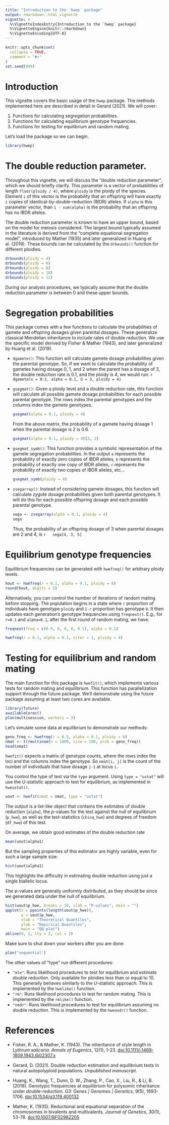 ```yaml
---
title: "Introduction to the `hwep` package"
output: rmarkdown::html_vignette
vignette: >
  %\VignetteIndexEntry{Introduction to the `hwep` package}
  %\VignetteEngine{knitr::rmarkdown}
  %\VignetteEncoding{UTF-8}
---
```


```r
knitr::opts_chunk$set(
  collapse = TRUE,
  comment = "#>"
)
set.seed(999)
```

# Introduction

This vignette covers the basic usage of the `hwep` package. The methods implemented here are described in detail in Gerard (2021). We will cover:

1. Functions for calculating segregation probabilities.
2. Functions for calculating equilibrium genotype frequencies.
3. Functions for testing for equilibrium and random mating.

Let's load the package so we can begin.

```r
library(hwep)
```

# The double reduction parameter. 

Throughout this vignette, we will discuss the "double reduction parameter", which we should briefly clarify. This parameter is a vector of probabilities of length `floor(ploidy / 4)`, where `ploidy` is the ploidy of the species. Element `i` of this vector is the probability that an offspring will have exactly `i` copies of identical-by-double-reduction (IBDR) alleles. If `alpha` is this parameter vector, than `1 - sum(alpha)` is the probability that an offspring has no IBDR alleles. 

The double reduction parameter is known to have an upper bound, based on the model for meiosis considered. The largest bound typically assumed in the literature is derived from the "complete equational segregation model", introduced by Mather (1935) and later generalized in Huang et al. (2019). These bounds can be calculated by the `drbounds()` function for different ploidies.

```r
drbounds(ploidy = 4)
drbounds(ploidy = 6)
drbounds(ploidy = 8)
drbounds(ploidy = 10)
drbounds(ploidy = 12)
```

During our analysis procedures, we typically assume that the double reduction parameter is between 0 and these upper bounds.

# Segregation probabilities

This package comes with a few functions to calculate the probabilities of gamete and offspring dosages given parental dosages. These generalize classical Mendelian inheritance to include rates of double reduction. We use the specific model derived by Fisher & Mather (1943), and later generalized by Huang et al. (2019).

- `dgamete()`: This function will calculate gamete dosage probabilities given the parental genotype. So, if we want to calculate the probability of gametes having dosage 0, 1, and 2 when the parent has a dosage of 3, the double reduction rate is 0.1, and the ploidy is 4, we would run:
    ```r
    dgamete(x = 0:2, alpha = 0.1, G = 3, ploidy = 4)
    ```

- `gsegmat()`: Given a ploidy level and a double reduction rate, this function will calculate all possible gamete dosage probabilities for each possible parental genotype. The rows index the parental genotypes and the columns index the gamete genotypes.

    ```r
    gsegmat(alpha = 0.1, ploidy = 4)
    ```

    From the above matrix, the probability of a gamete having dosage 1 when the parental dosage is 2 is 0.6.
    
    ```r
    gsegmat(alpha = 0.1, ploidy = 4)[3, 2]
    ```

- `gsegmat_symb()`: This function provides a symbolic representation of the gamete segregation probabilities. In the output `a` represents the probability of exactly zero copies of IBDR alleles, `b` represents the probability of exactly one copy of IBDR alleles, `c` represents the probability of exactly two copies of IBDR alleles, etc...

    ```r
    gsegmat_symb(ploidy = 4)
    ```

- `zsegarray()`: Instead of considering gamete dosages, this function will calculate *zygote* dosage probabilities given both parental genotypes. It will do this for each possible offspring dosage and each possible parental genotype.

    ```r
    sega <- zsegarray(alpha = 0.1, ploidy = 4)
    sega
    ```
Thus, the probability of an offspring dosage of 3 when parental dosages are 2 and 4, is
    ```r
    sega[4, 3, 5]
    ```

# Equilibrium genotype frequencies

Equilibrium frequencies can be generated with `hwefreq()` for arbitrary ploidy levels. 

```r
hout <- hwefreq(r = 0.1, alpha = 0.1, ploidy = 6)
round(hout, digits = 5)
```

Alternatively, you can control the number of iterations of random mating before stopping. The population begins in a state where `r` proportion of individuals have genotype `ploidy` and `1-r` proportion has genotype `0`. It then updates each generation's genotype frequencies using `freqnext()`. E.g., for `r=0.1` and `alpha=0.1`, after the first round of random mating, we have:

```r
freqnext(freq = c(0.9, 0, 0, 0, 0.1), alpha = 0.1)
```

```r
hwefreq(r = 0.1, alpha = 0.1, niter = 1, ploidy = 4)
```

# Testing for equilibrium and random mating

The main function for this package is `hwefit()`, which implements various tests for random mating and equilibrium. This function has parallelization support through the future package. We'll demonstrate using the future package assuming at least two cores are available.

```r
library(future)
availableCores()
plan(multisession, workers = 2)
```

Let's simulate some data at equilibrium to demonstrate our methods:
```r
geno_freq <- hwefreq(r = 0.5, alpha = 0.1, ploidy = 6)
nmat <- t(rmultinom(n = 1000, size = 100, prob = geno_freq))
head(nmat)
```

`hwefit()` expects a matrix of genotype counts, where the rows index the loci and the columns index the genotype. So `nmat[i, j]` is the count of the number of individuals that have dosage `j-1` at locus `i`.

You control the type of test via the `type` argument. Using `type = "ustat"` will use the $U$-statistic approach to test for equilibrium, as implemented in `hweustat()`.

```r
uout <- hwefit(nmat = nmat, type = "ustat")
```

The output is a list-like object that contains the estimates of double reduction (`alpha`), the $p$-values for the test against the null of equilibrium (`p_hwe`), as well as the test-statistics (`chisq_hwe`) and degrees of freedom (`df_hwe`) of this test.

On average, we obtain good estimates of the double reduction rate
```r
mean(uout$alpha1)
```
But the sampling properties of this estimator are highly variable, even for such a large sample size:
```r
hist(uout$alpha1)
```

This highlights the difficulty in estimating double reduction using just a single biallelic locus.

The p-values are generally uniformly distributed, as they should be since we generated data under the null of equilibrium.
```r
hist(uout$p_hwe, breaks = 10, xlab = "P-values", main = "")
qqplot(x = ppoints(length(uout$p_hwe)), 
       y = uout$p_hwe, 
       xlab = "Theoretical Quantiles",
       ylab = "Empirical Quantiles",
       main = "QQ-plot")
abline(0, 1, lty = 2, col = 2)
```

Make sure to shut down your workers after you are done:
```r
plan("sequential")
```

The other values of "type" run different procedures:

- `"mle"`: Runs likelihood procedures to test for equilibrium and estimate double reduction. Only available for ploidies less than or equal to 10. This generally behaves similarly to the $U$-statistic approach. This is implemented by the `hwelike()` function.
- `"rm"`: Runs likelihood procedures to test for random mating. This is implemented by the `rmlike()` function.
- `"nodr"`: Runs likelihood procedures to test for equilibrium assuming no double reduction. This is implemented by the `hwenodr()` function.

# References

- Fisher, R. A., & Mather, K. (1943). The inheritance of style length in *Lythrum salicaria*. *Annals of Eugenics*, 12(1), 1-23. [doi:10.1111/j.1469-1809.1943.tb02307.x](https://doi.org/10.1111/j.1469-1809.1943.tb02307.x)

- Gerard, D. (2021). Double reduction estimation and equilibrium tests in natural autopolyploid populations. *Unpublished manuscript*.

- Huang, K., Wang, T., Dunn, D. W., Zhang, P., Cao, X., Liu, R., & Li, B. (2019). Genotypic frequencies at equilibrium for polysomic inheritance under double-reduction. *G3: Genes | Genomes | Genetics*, 9(5), 1693-1706. [doi:10.1534/g3.119.400132](http://doi.org/10.1534/g3.119.400132)

- Mather, K. (1935). Reductional and equational separation of the chromosomes in bivalents and multivalents. *Journal of Genetics*, 30(1), 53-78. [doi:10.1007/BF02982205](http://doi.org/10.1007/BF02982205)

